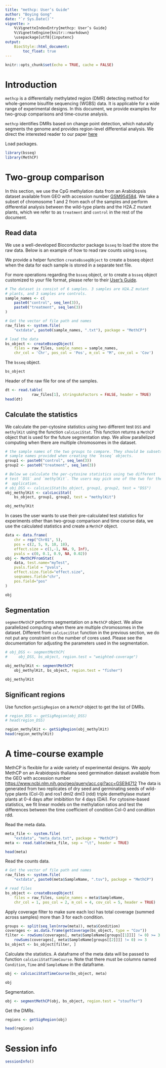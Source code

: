 ```yaml
---
title: "methcp: User’s Guide"
author: "Boying Gong"
date: "`r Sys.Date()`"
vignette: >
    %\VignetteIndexEntry{methcp: User’s Guide}
    %\VignetteEngine{knitr::rmarkdown}
    \usepackage[utf8]{inputenc}
output: 
    BiocStyle::html_document:
        toc_float: true
---
```


```r
knitr::opts_chunk$set(echo = TRUE, cache = FALSE)
```

# Introduction

`methcp` is a differentially methylated region 
(DMR) detecting method for whole-genome bisulfite sequencing (WGBS) 
data. It is applicable for a wide range of experimental designs.
In this document, we provide examples for two-group comparisons and 
time-course analysis.  

`methcp` identifies DMRs based on change point detection, which 
naturally segments the genome and provides region-level 
differential analysis. We direct the interested reader to our paper
[here](https://link.springer.com/chapter/10.1007/978-3-030-17083-7_5)

Load packages. 

```r
library(bsseq)
library(MethCP)
```

# Two-group comparison

In this section, we use the CpG methylation data from an Arabidopsis dataset 
available from GEO with accession number
[GSM954584](https://www.ncbi.nlm.nih.gov/geo/query/acc.cgi?acc=GSM954584). We 
take a subset of chromosome 1 and 2 from each of the samples and perform 
differential analysis between the wild-type plants and the H2A.Z mutant 
plants, which we refer to as `treatment` and `control` in the rest of 
the document. 

## Read data

We use a well-developed Bioconductor package `bsseq` to load the store the raw 
data. Below is an example of how to read raw counts using `bsseq`. 

We provide a helper function `createBsseqObject` to create a bsseq object
when the data for each sample is stored in a separate text file. 

For more operations regarding the `bsseq` object, or to create a `bsseq` 
object customized to your file format, please refer to their 
[User's Guide](http://bioconductor.org/packages/release/bioc/html/bsseq.html). 

```r
# The dataset is consist of 6 samples. 3 samples are H2A.Z mutant 
# plants, and 3 samples are controls.
sample_names <- c(
    paste0("control", seq_len(3)), 
    paste0("treatment", seq_len(3))
)

# Get the vector of file path and names 
raw_files <- system.file(
    "extdata", paste0(sample_names, ".txt"), package = "MethCP")

# load the data
bs_object <- createBsseqObject(
    files = raw_files, sample_names = sample_names, 
    chr_col = 'Chr', pos_col = 'Pos', m_col = "M", cov_col = 'Cov')
```

The `bsseq` object.

```r
bs_object
```

Header of the raw file for one of the samples.

```r
dt <- read.table(
            raw_files[1], stringsAsFactors = FALSE, header = TRUE)
head(dt)
```

## Calculate the statistics

We calculate the per-cytosine statistics using two different test `DSS` and 
`methylKit` using the function `calcLociStat`. This function returns a 
`MethCP` object that is used for the future segmentation step. We allow 
parallelized computing when there are multiple chromosomes in the dataset.

```r
# the sample names of the two groups to compare. They should be subsets of the 
# sample names provided when creating the `bsseq` objects.
group1 <- paste0("control", seq_len(3))
group2 <- paste0("treatment", seq_len(3))

# Below we calculate the per-cytosine statistics using two different 
# test `DSS` and `methylKit`. The users may pick one of the two for their
#  application.
# obj_DSS <- calcLociStat(bs_object, group1, group2, test = "DSS")
obj_methylKit <- calcLociStat(
    bs_object, group1, group2, test = "methylKit")
```

```r
obj_methylKit
```

In cases the user wants to use their pre-calculated test statistics for 
experiments other than two-group comparison and time course data, we use the 
calculated statistics and create a `MethCP` object.

```r
data <- data.frame(
    chr = rep("Chr01", 5),
    pos = c(2, 5, 9, 10, 18),
    effect.size = c(1,-1, NA, 9, Inf),
    pvals = c(0, 0.1, 0.9, NA, 0.02))
obj <- MethCPFromStat(
    data, test.name="myTest",
    pvals.field = "pvals",
    effect.size.field="effect.size",
    seqnames.field="chr",
    pos.field="pos"
)
```

```r
obj
```

## Segmentation

`segmentMethCP` performs segmentation on a `MethCP` object. We allow 
parallelized computing when there are multiple chromosomes in the dataset. 
Different from `calcLociStat` function in the previous section, we do not put 
any constraint on the number of cores used. Please see the documentation for 
adjusting the parameters used in the segmentation.

```r
# obj_DSS <- segmentMethCP(
#     obj_DSS, bs_object, region.test = "weighted-coverage")

obj_methylKit <- segmentMethCP(
    obj_methylKit, bs_object, region.test = "fisher")
```

```r
obj_methylKit
```

## Significant regions

Use function `getSigRegion` on a `MethCP` object to get the list of DMRs.

```r
# region_DSS <- getSigRegion(obj_DSS)
# head(region_DSS)
```

```r
region_methylKit <- getSigRegion(obj_methylKit)
head(region_methylKit)
```

# A time-course example

MethCP is flexible for a wide variety of experimental designs. We apply MethCP 
on an Arabidopsis thaliana seed germination dataset available from the GEO 
with accession number 
[https://www.ncbi.nlm.nih.gov/geo/query/acc.cgi?acc=GSE94712](GSE94712) 
The data is generated from two replicates of dry seed and germinating seeds of 
wild-type plants (Col-0) and ros1 dml2 dml3 (rdd) triple demethylase mutant 
plants at 0-4 days after imbibition for 4 days (DAI). For cytosine-based 
statistics, we fit linear models on the methylation ratios and test the 
differences between the time coefficient of condition Col-0 and condition rdd.

Read the meta data.

```r
meta_file <- system.file(
    "extdata", "meta_data.txt", package = "MethCP")
meta <- read.table(meta_file, sep = "\t", header = TRUE)

head(meta)
```

Read the counts data.

```r
# Get the vector of file path and names 
raw_files <- system.file(
    "extdata", paste0(meta$SampleName, ".tsv"), package = "MethCP")

# read files
bs_object <- createBsseqObject(
    files = raw_files, sample_names = meta$SampleName, 
    chr_col = 1, pos_col = 2, m_col = 4, cov_col = 5, header = TRUE)
```

Apply coverage filter to make sure each loci has total coverage (summed across 
samples) more than 3 for each condition.

```r
groups <- split(seq_len(nrow(meta)), meta$Condition)
coverages <- as.data.frame(getCoverage(bs_object, type = "Cov"))
filter <- rowSums(coverages[, meta$SampleName[groups[[1]]]] != 0) >= 3 &
    rowSums(coverages[, meta$SampleName[groups[[2]]]] != 0) >= 3
bs_object <- bs_object[filter, ]
```

Calculate the statistics. A dataframe of the meta data will be passed to 
function `calcLociStatTimeCourse`. Note that there must be columns named 
`Condition`, `Time` and `SampleName` in the dataframe.

```r
obj <- calcLociStatTimeCourse(bs_object, meta)
```

```r
obj
```

Segmentation.

```r
obj <- segmentMethCP(obj, bs_object, region.test = "stouffer")
```

Get the DMRs.

```r
regions <- getSigRegion(obj)
```

```r
head(regions)
```


# Session info

```r
sessionInfo() 
```
